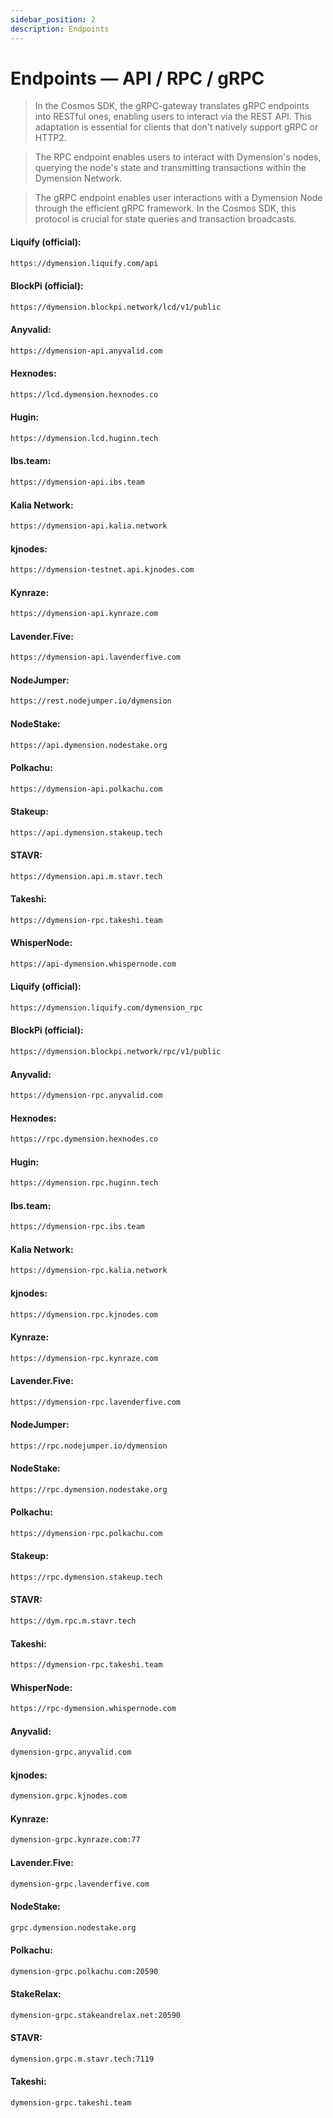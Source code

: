 ```yaml
---
sidebar_position: 2
description: Endpoints
---
```



# Endpoints — API / RPC / gRPC

> In the Cosmos SDK, the gRPC-gateway translates gRPC endpoints into RESTful ones, enabling users to interact via the REST API. This adaptation is essential for clients that don't natively support gRPC or HTTP2.

> The RPC endpoint enables users to interact with Dymension's nodes, querying the node's state and transmitting transactions within the Dymension Network.

> The gRPC endpoint enables user interactions with a Dymension Node through the efficient gRPC framework. In the Cosmos SDK, this protocol is crucial for state queries and transaction broadcasts.

<Tabs>
  <TabItem value="api" label="API" default>
    

#### Liquify (official):
```bash
https://dymension.liquify.com/api
```

#### BlockPi (official):
```bash
https://dymension.blockpi.network/lcd/v1/public
```

#### Anyvalid:
```bash
https://dymension-api.anyvalid.com
```

#### Hexnodes:
```bash
https://lcd.dymension.hexnodes.co
```

#### Hugin:
```bash
https://dymension.lcd.huginn.tech
```

#### Ibs.team:
```bash
https://dymension-api.ibs.team
```

#### Kalia Network:
```bash
https://dymension-api.kalia.network
```

#### kjnodes:
```bash
https://dymension-testnet.api.kjnodes.com
```

#### Kynraze:
```bash
https://dymension-api.kynraze.com
```

#### Lavender.Five:
```bash
https://dymension-api.lavenderfive.com
```

#### NodeJumper:
```bash
https://rest.nodejumper.io/dymension
```

#### NodeStake:
```bash
https://api.dymension.nodestake.org
```

#### Polkachu:
```bash
https://dymension-api.polkachu.com
```

#### Stakeup:
```bash
https://api.dymension.stakeup.tech
```

#### STAVR:
```bash
https://dymension.api.m.stavr.tech
```

#### Takeshi:
```bash
https://dymension-rpc.takeshi.team
```

#### WhisperNode:
```bash
https://api-dymension.whispernode.com
```
    
  </TabItem>
  <TabItem value="rpc" label="RPC">
  

#### Liquify (official):
```bash
https://dymension.liquify.com/dymension_rpc
```

#### BlockPi (official):
```bash
https://dymension.blockpi.network/rpc/v1/public
```

#### Anyvalid:
```bash
https://dymension-rpc.anyvalid.com
```

#### Hexnodes:
```bash
https://rpc.dymension.hexnodes.co
```

#### Hugin:
```bash
https://dymension.rpc.huginn.tech
```

#### Ibs.team:
```bash
https://dymension-rpc.ibs.team
```

#### Kalia Network:
```bash
https://dymension-rpc.kalia.network
```

#### kjnodes:
```bash
https://dymension.rpc.kjnodes.com
```

#### Kynraze:
```bash
https://dymension-rpc.kynraze.com
```

#### Lavender.Five:
```bash
https://dymension-rpc.lavenderfive.com
```

#### NodeJumper:
```bash
https://rpc.nodejumper.io/dymension
```

#### NodeStake:
```bash
https://rpc.dymension.nodestake.org
```

#### Polkachu:
```bash
https://dymension-rpc.polkachu.com
```

#### Stakeup:
```bash
https://rpc.dymension.stakeup.tech
```

#### STAVR:
```bash
https://dym.rpc.m.stavr.tech
```

#### Takeshi:
```bash
https://dymension-rpc.takeshi.team
```

#### WhisperNode:
```bash
https://rpc-dymension.whispernode.com
```
   

  </TabItem>
  <TabItem value="grpc" label="gRPC">

#### Anyvalid:
```bash
dymension-grpc.anyvalid.com
```

#### kjnodes:
```bash
dymension.grpc.kjnodes.com
```

#### Kynraze:
```bash
dymension-grpc.kynraze.com:77
```

#### Lavender.Five:
```bash
dymension-grpc.lavenderfive.com
```

#### NodeStake:
```bash
grpc.dymension.nodestake.org
```

#### Polkachu:
```bash
dymension-grpc.polkachu.com:20590
```

#### StakeRelax:
```bash
dymension-grpc.stakeandrelax.net:20590
```

#### STAVR:
```bash
dymension.grpc.m.stavr.tech:7119
```

#### Takeshi:
```bash
dymension-grpc.takeshi.team
```

  </TabItem>
</Tabs>
